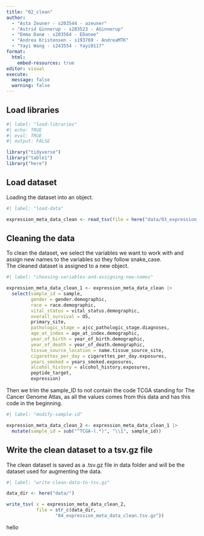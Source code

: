 ```yaml
---
title: "02_clean"
author: 
  - "Asta Zeuner - s203544 - azeuner"
  - "Astrid Ginnerup - s203523 - AGinnerup"
  - "Emma Danø - s203564 - EDanoe"
  - "Andrea Kristensen - s193769 - AndreaMTK"
  - "Yayi Wang - s243554 - Yayi0117"
format: 
  html: 
    embed-resources: true
editor: visual
execute: 
  message: false
  warning: false
---
```


## Load libraries

```r
#| label: "load-libraries" 
#| echo: TRUE
#| eval: TRUE 
#| output: FALSE  

library("tidyverse")
library("table1")
library("here")
```

## Load dataset

Loading the dataset into an object.

```r
#| label: "load-data" 

expression_meta_data_clean <- read_tsv(file = here("data/03_expression_meta_data_load.tsv.gz"))

```

## Cleaning the data

To clean the dataset, we select the variables we want to work with and assign new names to the variables so they follow snake_case.\
The cleaned dataset is assigned to a new object.

```r
#| label: "choosing-variables-and-assigning-new-names"

expression_meta_data_clean_1 <- expression_meta_data_clean |> 
  select(sample_id = sample,
         gender = gender.demographic,
         race = race.demographic,
         vital_status = vital_status.demographic,
         overall_survival = OS,
         primary_site,
         pathologic_stage = ajcc_pathologic_stage.diagnoses,
         age_at_index = age_at_index.demographic,
         year_of_birth = year_of_birth.demographic,
         year_of_death = year_of_death.demographic,
         tissue_source_location = name.tissue_source_site,
         cigarettes_per_day = cigarettes_per_day.exposures,
         years_smoked = years_smoked.exposures,
         alcohol_history = alcohol_history.exposures,
         peptide_target,
         expression)

```

Then we trim the sample_ID to not contain the code TCGA standing for The Cancer Genome Atlas, as all the values comes from this data and has this code in the beginning.

```r
#| label: "modify-sample-id"

expression_meta_data_clean_2 <- expression_meta_data_clean_1 |> 
  mutate(sample_id = sub("^TCGA-(.*)", "\\1", sample_id))

```

## Write the clean dataset to a tsv.gz file

The clean dataset is saved as a .tsv.gz file in data folder and will be the dataset used for augmenting the data.

```r
#| label: "write-clean-data-to-tsv.gz"

data_dir <- here("data/")

write_tsv( x = expression_meta_data_clean_2,
           file = str_c(data_dir, 
                  "04_expression_meta_data_clean.tsv.gz"))

```

hello
